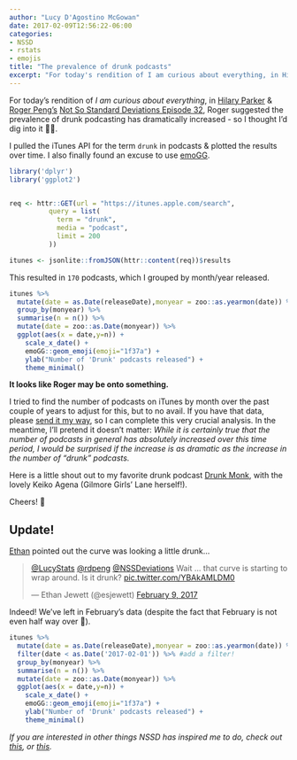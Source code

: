 ```yaml
---
author: "Lucy D'Agostino McGowan"
date: 2017-02-09T12:56:22-06:00
categories:
- NSSD
- rstats
- emojis
title: "The prevalence of drunk podcasts"
excerpt: "For today's rendition of I am curious about everything, in Hilary Parker & Roger Peng's Not So Standard Deviations Episode 32, Roger suggested the prevalence of drunk podcasting has dramatically increased - so I thought I'd dig into it."
---
```


For today's rendition of *I am curious about everything*, in [Hilary Parker](https://twitter.com/hspter) & [Roger Peng's](https://twitter.com/rdpeng) [Not So Standard Deviations Episode 32](https://soundcloud.com/nssd-podcast/episode-32-you-have-to-reinvent-the-wheel-a-few-times), Roger suggested the prevalence of drunk podcasting has dramatically increased - so I thought I'd dig into it 🚧👷.

I pulled the iTunes API for the term `drunk` in podcasts & plotted the results over time. I also finally found an excuse to use [emoGG](https://github.com/dill/emoGG).

```r
library('dplyr')
library('ggplot2')


req <- httr::GET(url = "https://itunes.apple.com/search",
          query = list(
            term = "drunk",
            media = "podcast",
            limit = 200
          ))

itunes <- jsonlite::fromJSON(httr::content(req))$results
```

This resulted in `170` podcasts, which I grouped by month/year released.

```r
itunes %>%
  mutate(date = as.Date(releaseDate),monyear = zoo::as.yearmon(date)) %>%
  group_by(monyear) %>%
  summarise(n = n()) %>%
  mutate(date = zoo::as.Date(monyear)) %>%
  ggplot(aes(x = date,y=n)) +
    scale_x_date() +
    emoGG::geom_emoji(emoji="1f37a") + 
    ylab("Number of 'Drunk' podcasts released") +
    theme_minimal()
```


**It looks like Roger may be onto something.**

I tried to find the number of podcasts on iTunes by month over the past couple of years to adjust for this, but to no avail. If you have that data, please [send it my way](https://twitter.com/LucyStats), so I can complete this very crucial analysis. In the meantime, I'll pretend it doesn't matter: *While it is certainly true that the number of podcasts in general has absolutely increased over this time period, I would be surprised if the increase is as dramatic as the increase in the number of "drunk" podcasts.*

Here is a little shout out to my favorite drunk podcast [Drunk Monk](https://soundcloud.com/drunkmonkpodcast), with the lovely Keiko Agena (Gilmore Girls' Lane herself!).

Cheers! 🍻

## Update!

[Ethan](https://twitter.com/esjewett) pointed out the curve was looking a little drunk...

<blockquote class="twitter-tweet" data-conversation="none" data-cards="hidden" data-lang="en"><p lang="en" dir="ltr"><a href="https://twitter.com/LucyStats">@LucyStats</a> <a href="https://twitter.com/rdpeng">@rdpeng</a> <a href="https://twitter.com/NSSDeviations">@NSSDeviations</a> Wait … that curve is starting to wrap around. Is it drunk? <a href="https://t.co/YBAkAMLDM0">pic.twitter.com/YBAkAMLDM0</a></p>&mdash; Ethan Jewett (@esjewett) <a href="https://twitter.com/esjewett/status/829785814347501569">February 9, 2017</a></blockquote> <script async src="//platform.twitter.com/widgets.js" charset="utf-8"></script>

Indeed! We've left in February's data (despite the fact that February is not even half way over 🙈).



```r
itunes %>%
  mutate(date = as.Date(releaseDate),monyear = zoo::as.yearmon(date)) %>%
  filter(date < as.Date('2017-02-01')) %>% #add a filter!
  group_by(monyear) %>%
  summarise(n = n()) %>%
  mutate(date = zoo::as.Date(monyear)) %>%
  ggplot(aes(x = date,y=n)) +
    scale_x_date() +
    emoGG::geom_emoji(emoji="1f37a") + 
    ylab("Number of 'Drunk' podcasts released") +
    theme_minimal()
```

*If you are interested in other things NSSD has inspired me to do, check out [this](http://livefreeordichotomize.com/2016/12/15/hill-for-the-data-scientist-an-xkcd-story/), or [this](http://www.lucymcgowan.com/NHTSA-safety-analysis.html).*